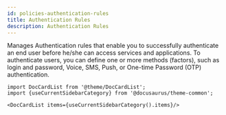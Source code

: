 ```yaml
---
id: policies-authentication-rules
title: Authentication Rules
description: Authentication Rules
---
```




Manages Authentication rules that enable you to successfully authenticate an end user before he/she can access services and applications.
To authenticate users, you can define one or more methods (factors), such as login and password, Voice, SMS, Push, or One-time Password (OTP) authentication.




```mdx-code-block
import DocCardList from '@theme/DocCardList';
import {useCurrentSidebarCategory} from '@docusaurus/theme-common';

<DocCardList items={useCurrentSidebarCategory().items}/>
```
      